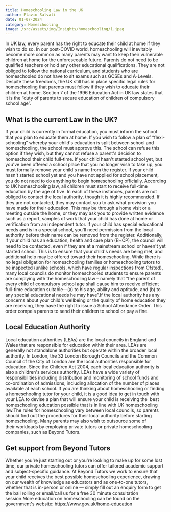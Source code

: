 ```yaml
--- 
title: Homeschooling Law in the UK
author: Flavio Salvati
date: 01-07-2024
category: Homeschooling
image: /src/assets/img/Insights/homeschooling/1.jpeg
--- 
```




In UK law, every parent has the right to educate their child at home if they wish to do so. In our post-COVID world, homeschooling will inevitably become more common as many parents may want to keep their vulnerable children at home for the unforeseeable future. Parents do not need to be qualified teachers or hold any other educational qualifications. They are not obliged to follow the national curriculum, and students who are homeschooled do not have to sit exams such as GCSEs and A-Levels. Despite these freedoms, the UK still has in place specific legal rules for homeschooling that parents must follow if they wish to educate their children at home. Section 7 of the 1996 Education Act in UK law states that it is the “duty of parents to secure education of children of compulsory school age”.

## What is the current Law in the UK?

If your child is currently in formal education, you must inform the school that you plan to educate them at home. If you wish to follow a plan of “flexi-schooling” whereby your child&#39;s education is split between school and homeschooling, the school must approve this. The school can refuse this option if they wish, but they cannot refuse a parent&#39;s decision to homeschool their child full-time. If your child hasn&#39;t started school yet, but you&#39;ve been offered a school place that you no longer wish to take up, you must formally remove your child&#39;s name from the register. If your child hasn&#39;t started school yet and you have not applied for school placement, you do not need to do anything to begin homeschooling officially. According to UK homeschooling law, all children must start to receive full-time education by the age of five. In each of these instances, parents are not obliged to contact the local authority, though it is highly recommended. If they are not contacted, they may contact you to ask what provision you have made for their education. This may be through a home visit or a meeting outside the home, or they may ask you to provide written evidence such as a report, samples of work that your child has done at home or verification from an independent tutor. If your child has special educational needs and is in a special school, you&#39;ll need permission from the local authority before their name can be removed from the register. Additionally, if your child has an education, health and care plan (EHCP), the council will need to be contacted, even if they are at a mainstream school or haven&#39;t yet started school. This is to ensure that your child&#39;s needs are being met, and additional help may be offered toward their homeschooling. While there is no legal obligation for homeschooling families or homeschooling tutors to be inspected (unlike schools, which have regular inspections from Ofsted), many local councils do monitor homeschooled students to ensure parents are complying with the homeschooling law – namely that “the parent of every child of compulsory school age shall cause him to receive efficient full-time education suitable—(a) to his age, ability and aptitude, and (b) to any special educational needs he may have”.If the local authority has any concerns about your child&#39;s wellbeing or the quality of home education they are receiving, they have the right to issue a School Attendance Order. This order compels parents to send their children to school or pay a fine. 

## Local Education Authority

Local education authorities (LEAs) are the local councils in England and Wales that are responsible for education within their area. LEAs are generally not standalone authorities but operate within the broader local authority. In London, the 32 London Borough Councils and the Common Council of the City of London are the local authorities responsible for education. Since the Children Act 2004, each local education authority is also a children&#39;s services authority. LEAs have a wide variety of responsibilities including distribution and monitoring of school funds and co-ordination of admissions, including allocation of the number of places available at each school. If you are thinking about homeschooling or finding a homeschooling tutor for your child, it is a good idea to get in touch with your LEA to devise a plan that will ensure your child is receiving the  best homeschooling education possible that is in line with UK homeschooling law.The rules for homeschooling vary between local councils, so parents should find out the procedures for their local authority before starting homeschooling. Many parents may also wish to outsource some of their workloads by employing private tutors or private homeschooling companies, such as Beyond Tutors. 

## Get support from Beyond Tutors

Whether you&#39;re just starting out or you&#39;re looking to make up for some lost time, our private homeschooling tutors can offer tailored academic support and subject-specific guidance. At Beyond Tutors we work to ensure that your child receives the best possible homeschooling experience, drawing on our wealth of knowledge as educators and as one-to-one tutors, whether that is in-person or online — simply fill out an enquiry form to get the ball rolling or email/call us for a free 30 minute consultation session.More education on homeschooling can be found on the government&#39;s website: https://www.gov.uk/home-education
